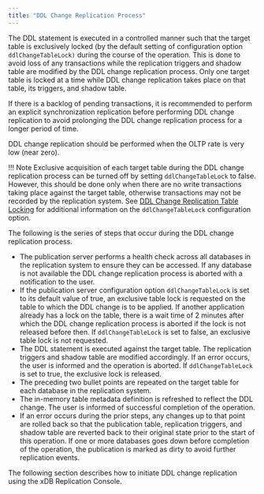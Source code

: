 ```yaml
---
title: "DDL Change Replication Process"
---
```


<div id="ddl_change_replication" class="registered_link"></div>

The DDL statement is executed in a controlled manner such that the target table is exclusively locked (by the default setting of configuration option `ddlChangeTableLock)` during the course of the operation. This is done to avoid loss of any transactions while the replication triggers and shadow table are modified by the DDL change replication process. Only one target table is locked at a time while DDL change replication takes place on that table, its triggers, and shadow table.

If there is a backlog of pending transactions, it is recommended to perform an explicit synchronization replication before performing DDL change replication to avoid prolonging the DDL change replication process for a longer period of time.

DDL change replication should be performed when the OLTP rate is very low (near zero).

!!! Note
    Exclusive acquisition of each target table during the DDL change replication process can be turned off by setting `ddlChangeTableLock` to false. However, this should be done only when there are no write transactions taking place against the target table, otherwise transactions may not be recorded by the replication system. See [DDL Change Replication Table Locking](../../10_appendix/04_miscellaneous_xdb_processing_topics/01_publications_and_subscriptions_server_conf_options/11_ddl_change_replication_table_locking/#ddl_change_replication_table_locking) for additional information on the `ddlChangeTableLock` configuration option.

The following is the series of steps that occur during the DDL change replication process.

-   The publication server performs a health check across all databases in the replication system to ensure they can be accessed. If any database is not available the DDL change replication process is aborted with a notification to the user.
-   If the publication server configuration option `ddlChangeTableLock` is set to its default value of true, an exclusive table lock is requested on the table to which the DDL change is to be applied. If another application already has a lock on the table, there is a wait time of 2 minutes after which the DDL change replication process is aborted if the lock is not released before then. If `ddlChangeTableLock` is set to false, an exclusive table lock is not requested.
-   The DDL statement is executed against the target table. The replication triggers and shadow table are modified accordingly. If an error occurs, the user is informed and the operation is aborted. If `ddlChangeTableLock` is set to true, the exclusive lock is released.
-   The preceding two bullet points are repeated on the target table for each database in the replication system.
-   The in-memory table metadata definition is refreshed to reflect the DDL change. The user is informed of successful completion of the operation.
-   If an error occurs during the prior steps, any changes up to that point are rolled back so that the publication table, replication triggers, and shadow table are reverted back to their original state prior to the start of this operation. If one or more databases goes down before completion of the operation, the publication is marked as dirty to avoid further replication events.

The following section describes how to initiate DDL change replication using the xDB Replication Console.
